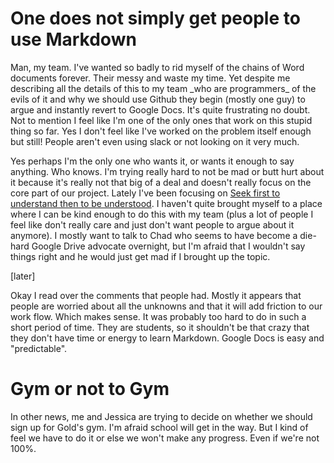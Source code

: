 = One does not simply get people to use Markdown =

Man, my team. I've wanted so badly to rid myself of the chains of Word documents forever. Their messy and waste my time. Yet despite me describing all the details of this to my team _who are programmers_ of the evils of it and why we should use Github they begin (mostly one guy) to argue and instantly revert to Google Docs. It's quite frustrating no doubt. Not to mention I feel like I'm one of the only ones that work on this stupid thing so far. Yes I don't feel like I've worked on the problem itself enough but still! People aren't even using slack or not looking on it very much.

Yes perhaps I'm the only one who wants it, or wants it enough to say anything. Who knows. I'm trying really hard to not be mad or butt hurt about it because it's really not that big of a deal and doesn't really focus on the core part of our project. Lately I've been focusing on [[Seek first to understand then to be understood]]. I haven't quite brought myself to a place where I can be kind enough to do this with my team (plus a lot of people I feel like don't really care and just don't want people to argue about it anymore). I mostly want to talk to Chad who seems to have become a die-hard Google Drive advocate overnight, but I'm afraid that I wouldn't say things right and he would just get mad if I brought up the topic.

[later]

Okay I read over the comments that people had. Mostly it appears that people are worried about all the unknowns and that it will add friction to our work flow. Which makes sense. It was probably too hard to do in such a short period of time. They are students, so it shouldn't be that crazy that they don't have time or energy to learn Markdown. Google Docs is easy and "predictable".

= Gym or not to Gym =

In other news, me and Jessica are trying to decide on whether we should sign up for Gold's gym. I'm afraid school will get in the way.  But I kind of feel we have to do it or else we won't make any progress. Even if we're not 100%.

